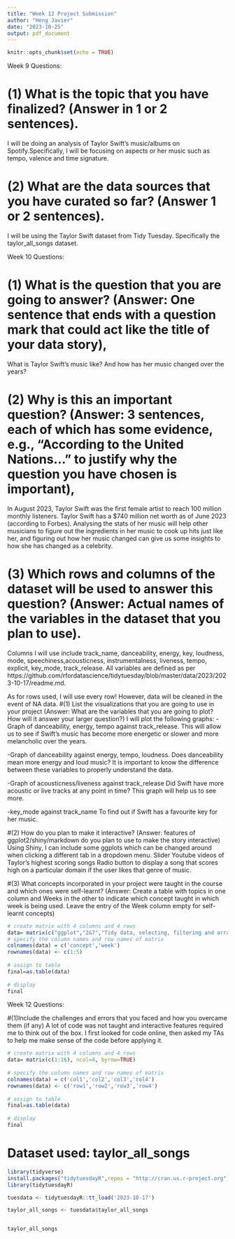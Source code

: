 ```yaml
---
title: "Week 12 Project Submission"
author: "Heng Javier"
date: "2023-10-25"
output: pdf_document
---
```


```r
knitr::opts_chunk$set(echo = TRUE)
```
Week 9 Questions:

# (1) What is the topic that you have finalized? (Answer in 1 or 2 sentences).
I will be doing an analysis of Taylor Swift's music/albums on Spotify.Specifically, I will be focusing on aspects or her music such as tempo, valence and time signature.

# (2) What are the data sources that you have curated so far? (Answer 1 or 2 sentences).
I will be using the Taylor Swift dataset from Tidy Tuesday. Specifically the taylor_all_songs dataset.


Week 10 Questions:

# (1) What is the question that you are going to answer? (Answer: One sentence that ends with a question mark that could act like the title of your data story),
What is Taylor Swift's music like? And how has her music changed over the years?

# (2) Why is this an important question? (Answer: 3 sentences, each of which has some evidence, e.g., “According to the United Nations...” to justify why the question you have chosen is important),
In August 2023, Taylor Swift was the first female artist to reach 100 million monthly listeners. 
Taylor Swift has a $740 million net worth as of June 2023 (according to Forbes).
Analysing the stats of her music will help other musicians to figure out the ingredients in her music to cook up hits just like her, and figuring out how her music changed can give us some insights to how she has changed as a celebrity. 

# (3) Which rows and columns of the dataset will be used to answer this question? (Answer: Actual names of the variables in the dataset that you plan to use).
Columns I will use include track_name, danceability, energy, key, loudness, mode, speechiness,acousticness, instrumentalness, liveness, tempo, explicit, key_mode, track_release. All variables are defined as per https://github.com/rfordatascience/tidytuesday/blob/master/data/2023/2023-10-17/readme.md.

As for rows used, I will use every row! However, data will be cleaned in the event of NA data. 
#(1) List the visualizations that you are going to use in your project (Answer: What are the variables that you are going to plot? How will it answer your larger question?)
I will plot the following graphs:
-Graph of danceability, energy, tempo against track_release. This will allow us to see if Swift's music has become more energetic or slower and more melancholic over the years. 

-Graph of danceability against energy, tempo, loudness. Does danceability mean more energy and loud music? It is important to know the difference between these variables to properly understand the data.

-Graph of acousticness/liveness against track_release
Did Swift have more acoustic or live tracks at any point in time? This graph will help us to see more. 

-key_mode against track_name
To find out if Swift has a favourite key for her music. 



#(2) How do you plan to make it interactive? (Answer: features of ggplot2/shiny/markdown do you plan to use to make the story interactive) 
Using Shiny, I can include some ggplots which can be changed around when clicking a different tab in a dropdown menu. 
Slider
Youtube videos of Taylor's highest scoring songs
Radio button to display a song that scores high on a particular domain if the user likes that genre of music.

#(3) What concepts incorporated in your project were taught in the course and which ones were self-learnt? (Answer: Create a table with topics in one column and Weeks in the other to indicate which concept taught in which week is being used. Leave the entry of the Week column empty for self-learnt concepts)
```r
# create matrix with 4 columns and 4 rows
data= matrix(c("ggplot","2&7","Tidy data, selecting, filtering and arranging", 4, "Functions", 5, "Shiny",8, "if else", 0), ncol=2, byrow=TRUE)
# specify the column names and row names of matrix
colnames(data) = c('concept','week')
rownames(data) <- c(1:5)
 
# assign to table
final=as.table(data)
 
# display
final
```
Week 12 Questions:

#(1)Include the challenges and errors that you faced and how you overcame them (if any)
A lot of code was not taught and interactive features required me to think out of the box. I first looked for code online, then asked my TAs to help me make sense of the code before applying it. 
```r
# create matrix with 4 columns and 4 rows
data= matrix(c(1:16), ncol=4, byrow=TRUE)
 
# specify the column names and row names of matrix
colnames(data) = c('col1','col2','col3','col4')
rownames(data) <- c('row1','row2','row3','row4')
 
# assign to table
final=as.table(data)
 
# display
final
```



# Dataset used: taylor_all_songs
```r
library(tidyverse)
install.packages("tidytuesdayR",repos = "http://cran.us.r-project.org")
library(tidytuesdayR)

tuesdata <- tidytuesdayR::tt_load('2023-10-17')

taylor_all_songs <- tuesdata$taylor_all_songs


taylor_all_songs
```
